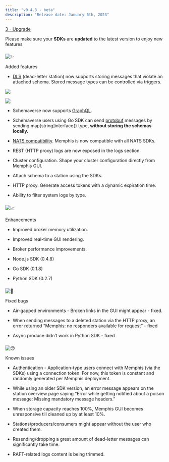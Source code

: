 ```yaml
---
title: "v0.4.3 - beta"
description: "Release date: January 6th, 2023"
---
```


[3 - Upgrade](/memphis/deployment/kubernetes/how-to-upgrade)

Please make sure your **SDKs** are **updated** to the latest version to enjoy new features

### 

![:sparkles:](/images)

 Added features

* [DLS](/memphis/memphis/concepts/dead-letter) (dead-letter station) now supports storing messages that violate an attached schema. Stored message types can be controlled via triggers.

![](/images/dlq%201.jpg)

![](/images/dlq%202.jpg)

* Schemaverse now supports [GraphQL](https://docs.memphis.dev/memphis/memphis/schemaverse-schema-management/formats/graphql).

* Schemaverse users using Go SDK can send [protobuf](/memphis/memphis/schemaverse-schema-management/getting-started/protobuf) messages by sending map\[string\]interface{} type, **without storing the schemas locally.**

* [NATS compatibility](/memphis/sdks-and-protocols/nats). Memphis is now compatible with all NATS SDKs.

* REST (HTTP proxy) logs are now exposed in the logs section.

* Cluster configuration. Shape your cluster configuration directly from Memphis GUI.

* Attach schema to a station using the SDKs.

* HTTP proxy. Generate access tokens with a dynamic expiration time.

* Ability to filter system logs by type.

### 

![:chart_with_upwards_trend:](/images)

 Enhancements

* Improved broker memory utilization.

* Improved real-time GUI rendering.

* Broker performance improvements.

* Node.js SDK (0.4.8)

* Go SDK (0.1.8)

* Python SDK (0.2.7)

### 

![:bug:](/images)

 Fixed bugs

* Air-gapped environments - Broken links in the GUI might appear - fixed.

* When sending messages to a deleted station via the HTTP proxy, an error returned “Memphis: no responders available for request” - fixed

* Async produce didn’t work in Python SDK - fixed

### 

![:pensive:](/images)

 Known issues

* Authentication - Application-type users connect with Memphis (via the SDKs) using a connection token. For now, this token is constant and randomly generated per Memphis deployment.

* While using an older SDK version, an error message appears on the station overview page saying “Error while getting notified about a poison message: Missing mandatory message headers.”

* When storage capacity reaches 100%, Memphis GUI becomes unresponsive till cleaned up by at least 10%.

* Stations/producers/consumers might appear without the user who created them.

* Resending/dropping a great amount of dead-letter messages can significantly take time.

* RAFT-related logs content is being trimmed.
